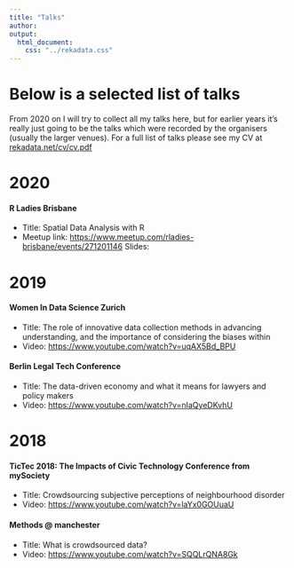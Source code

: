 ```yaml
---
title: "Talks"
author: 
output:
  html_document:
    css: "../rekadata.css"
---
```



# Below is a selected list of talks

From 2020 on I will try to collect all my talks here, but for earlier years it's really just going to be the talks which were recorded by the organisers (usually the larger venues). For a full list of talks please see my CV at [rekadata.net/cv/cv.pdf](https://rekadata.net/cv/cv.pdf)


# 2020

#### R Ladies Brisbane

- Title: Spatial Data Analysis with R
- Meetup link: [https://www.meetup.com/rladies-brisbane/events/271201146](https://www.meetup.com/rladies-brisbane/events/271201146)
Slides: 

# 2019

#### Women In Data Science Zurich

- Title: The role of innovative data collection methods in advancing understanding, and the importance of considering the biases within
- Video: [https://www.youtube.com/watch?v=uqAX5Bd_BPU](https://www.youtube.com/watch?v=uqAX5Bd_BPU)

#### Berlin Legal Tech Conference

- Title: The data-driven economy and what it means for lawyers and policy makers
- Video: [https://www.youtube.com/watch?v=nIaQyeDKvhU](https://www.youtube.com/watch?v=nIaQyeDKvhU)

# 2018

#### TicTec 2018: The Impacts of Civic Technology Conference from mySociety

- Title: Crowdsourcing subjective perceptions of neighbourhood disorder
- Video: [https://www.youtube.com/watch?v=laYx0GOUuaU](https://www.youtube.com/watch?v=laYx0GOUuaU)

#### Methods @ manchester

- Title: What is crowdsourced data?
- Video: [https://www.youtube.com/watch?v=SQQLrQNA8Gk](https://www.youtube.com/watch?v=SQQLrQNA8Gk)
